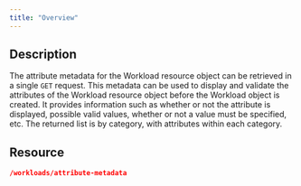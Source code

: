 ```yaml
---
title: "Overview"
---
```


## Description

The attribute metadata for the Workload resource object can be retrieved in a single `GET` request. This metadata can be used to display and validate the attributes of the Workload resource object before the Workload object is created. It provides information such as whether or not the attribute is displayed, possible valid values, whether or not a value must be specified, etc. The returned list is by category, with attributes within each category.

## Resource

```json
/workloads/attribute-metadata
```
